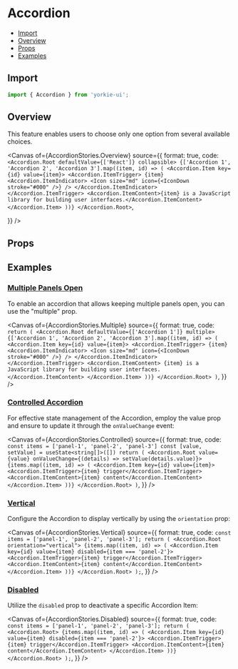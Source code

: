 # Accordion


<Meta of={AccordionStories} />

- [Import](#import)
- [Overview](#overview)
- [Props](#props)
- [Examples](#examples)

## Import

```jsx
import { Accordion } from 'yorkie-ui';
```

## Overview

This feature enables users to choose only one option from several available choices.

<Canvas
  of={AccordionStories.Overview}
  source={{
    format: true,
    code: `
      <Accordion.Root defaultValue={['React']} collapsible>
        {['Accordion 1', 'Accordion 2', 'Accordion 3'].map((item, id) => (
          <Accordion.Item key={id} value={item}>
            <Accordion.ItemTrigger>
              {item}
              <Accordion.ItemIndicator>
                <Icon size="md" icon={<IconDown stroke="#000" />} />
              </Accordion.ItemIndicator>
            </Accordion.ItemTrigger>
            <Accordion.ItemContent>{item} is a JavaScript library for building user interfaces.</Accordion.ItemContent>
          </Accordion.Item>
        ))}
      </Accordion.Root>
    `,

}}
/>

## Props

<Controls />

## Examples

### [Multiple Panels Open](#accordion-multiple)

To enable an accordion that allows keeping multiple panels open, you can use the "multiple" prop.

<Canvas
  of={AccordionStories.Multiple}
  source={{
    format: true,
    code: `
      return (
        <Accordion.Root defaultValue={['Accordion 1']} multiple>
          {['Accordion 1', 'Accordion 2', 'Accordion 3'].map((item, id) => (
            <Accordion.Item key={id} value={item}>
              <Accordion.ItemTrigger>
                {item}
                <Accordion.ItemIndicator>
                  <Icon size="md" icon={<IconDown stroke="#000" />} />
                </Accordion.ItemIndicator>
              </Accordion.ItemTrigger>
              <Accordion.ItemContent>
                {item} is a JavaScript library for building user interfaces.
              </Accordion.ItemContent>
            </Accordion.Item>
          ))}
        </Accordion.Root>
      )
    `,
  }}
/>

### [Controlled Accordion](#accordion-controlled)

For effective state management of the Accordion, employ the value prop and ensure to update it through the `onValueChange` event:

<Canvas
  of={AccordionStories.Controlled}
  source={{
    format: true,
    code: `
      const items = ['panel-1', 'panel-2', 'panel-3']
      const [value, setValue] = useState<string[]>([])
      return (
        <Accordion.Root value={value} onValueChange={(details) => setValue(details.value)}>
          {items.map((item, id) => (
            <Accordion.Item key={id} value={item}>
              <Accordion.ItemTrigger>{item} trigger</Accordion.ItemTrigger>
              <Accordion.ItemContent>{item} content</Accordion.ItemContent>
            </Accordion.Item>
          ))}
        </Accordion.Root>
      )
    `,
  }}
/>

### [Vertical](#accordion-vertical)

Configure the Accordion to display vertically by using the `orientation` prop:

<Canvas
  of={AccordionStories.Vertical}
  source={{
    format: true,
    code: `
      const items = ['panel-1', 'panel-2', 'panel-3'];
      return (
        <Accordion.Root orientation="vertical">
          {items.map((item, id) => (
            <Accordion.Item key={id} value={item} disabled={item === 'panel-2'}>
              <Accordion.ItemTrigger>{item} trigger</Accordion.ItemTrigger>
              <Accordion.ItemContent>{item} content</Accordion.ItemContent>
            </Accordion.Item>
          ))}
        </Accordion.Root>
      );
    `,
  }}
/>

### [Disabled](#accordion-disabled)

Utilize the `disabled` prop to deactivate a specific Accordion Item:

<Canvas
  of={AccordionStories.Disabled}
  source={{
    format: true,
    code: `
      const items = ['panel-1', 'panel-2', 'panel-3'];
      return (
        <Accordion.Root>
          {items.map((item, id) => (
            <Accordion.Item key={id} value={item} disabled={item === 'panel-2'}>
              <Accordion.ItemTrigger>{item} trigger</Accordion.ItemTrigger>
              <Accordion.ItemContent>{item} content</Accordion.ItemContent>
            </Accordion.Item>
          ))}
        </Accordion.Root>
      );
    `,
  }}
/>

